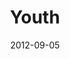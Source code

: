 ---
slug: "/youth"
cover: "./youth_12-1.jpeg"
date: "2012-09-05"
title: "Youth"
areas:
  - Youth has no age.
---